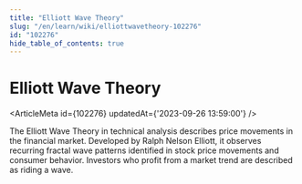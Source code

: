 ```yaml
---
title: "Elliott Wave Theory"
slug: "/en/learn/wiki/elliottwavetheory-102276"
id: "102276"
hide_table_of_contents: true
---
```



# Elliott Wave Theory

<ArticleMeta id={102276} updatedAt={'2023-09-26 13:59:00'} />
<div className='border-solid border-b border-t-0 my-4 border-[var(--ifm-color-gray-300)]' />

The Elliott Wave Theory in technical analysis describes price movements in the financial market. Developed by Ralph Nelson Elliott, it observes recurring fractal wave patterns identified in stock price movements and consumer behavior. Investors who profit from a market trend are described as riding a wave.
